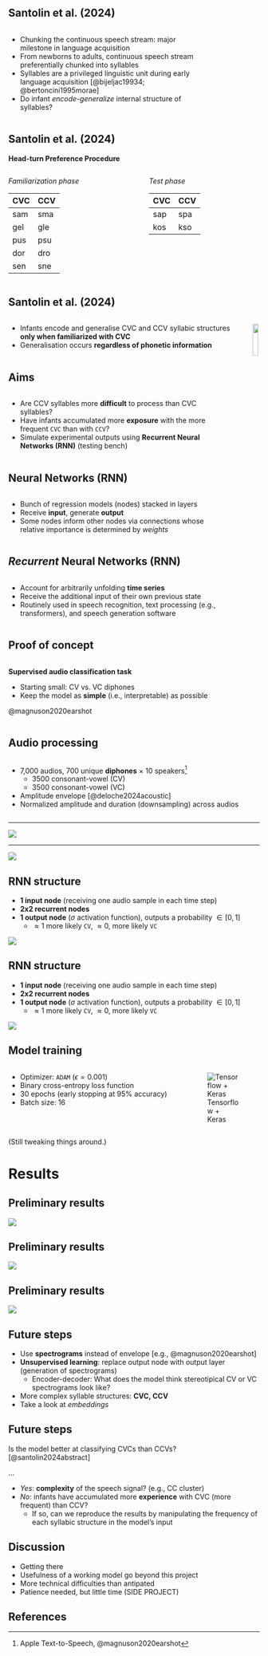 ## Santolin et al. (2024)

::: columns
:::: {.column width="60%"}
::::: incremental

- Chunking the continuous speech stream: major milestone in language acquisition
- From newborns to adults, continuous speech stream preferentially chunked into syllables
- Syllables are a privileged linguistic unit during early language acquisition [@bijeljac19934; @bertoncini1995morae]
- Do infant *encode*-*generalize* internal structure of syllables?

:::::
::::
:::: {.column}
::::
:::

## Santolin et al. (2024)

**Head-turn Preference Procedure**

::: {.columns}
:::: {.column}
*Familiarization phase*

|CVC|CCV|
|---|---|
|sam|sma|
|gel|gle|
|pus|psu|
|dor|dro|
|sen|sne|

::::
:::: {.column}
*Test phase*

|CVC|CCV|
|---|---|
|sap|spa|
|kos|kso|

::::
:::

## Santolin et al. (2024)

::: columns
:::: {.column}
- Infants encode and generalise CVC and CCV syllabic structures **only when familiarized with CVC**
- Generalisation occurs **regardless of phonetic information**
::::
:::: {.column}
![](img/santolin2024.jpg){width=90%}
::::
:::

## Aims

::: columns
:::: {.column width="70%"}
::::: incremental

- Are CCV syllables more **difficult** to process than CVC syllables?
- Have infants accumulated more **exposure** with the more frequent `CVC` than with `CCV`?
- Simulate experimental outputs using **Recurrent Neural Networks (RNN)** (testing bench)

:::::
::::
:::: {.column}
::::
:::

## Neural Networks (RNN)

::: columns
:::: {.column width="70%"}

- Bunch of regression models (nodes) stacked in layers
- Receive **input**, generate **output**
- Some nodes inform other nodes via connections whose relative importance is determined by *weights*

::::
:::: {.column}
::::
:::

## *Recurrent* Neural Networks (RNN)

::: columns
:::: {.column width="70%"}

- Account for arbitrarily unfolding **time series**
- Receive the additional input of their own previous state
- Routinely used in speech recognition, text processing (e.g., transformers), and speech generation software

::::
:::: {.column}
::::
:::

## Proof of concept

::: columns
:::: {.column width="70%"}

**Supervised audio classification task**

* Starting small: CV vs. VC diphones
* Keep the model as **simple** (i.e., interpretable) as possible

@magnuson2020earshot

::::
:::: {.column}
::::
:::

## Audio processing

::: columns
:::: {.column width="90%"}
::::: incremental

* 7,000 audios, 700 unique **diphones** $\times$ 10 speakers^[Apple Text-to-Speech, @magnuson2020earshot]
    - 3500 consonant-vowel (CV)
    - 3500 consonant-vowel (VC)
- Amplitude envelope [@deloche2024acoustic]
- Normalized amplitude and duration (downsampling) across audios 

:::::
::::
:::: {.column}
::::
:::

---

![](img/envelopes.png)

--- 

![](img/training-dataset.png)

## RNN structure

::: incremental

- **1 input node** (receiving one audio sample in each time step)
- **2x2 recurrent nodes**
- **1 output node** ($\sigma$ activation function), outputs a probability $\in [0, 1]$
    - $\approx 1$ more likely `CV`, $\approx 0$, more likely `VC`

:::

![](img/struct.png)

## RNN structure

- **1 input node** (receiving one audio sample in each time step)
- **2x2 recurrent nodes**
- **1 output node** ($\sigma$ activation function), outputs a probability $\in [0, 1]$
    - $\approx 1$ more likely `CV`, $\approx 0$, more likely `VC`

![](img/struct-2.png)


## Model training

::: columns
:::: {.column width="70%"}
::::: box

- Optimizer: `ADAM` ($\epsilon = 0.001$)
- Binary cross-entropy loss function
- 30 epochs (early stopping at 95% accuracy)
- Batch size: 16

:::::
::::
:::: {.column width="30%"}
![Tensorflow + Keras](img/tf.jpg)
::::
:::

(Still tweaking things around.)


# Results {.inverse}

## Preliminary results

![](img/metrics.png)

## Preliminary results

![](img/test-accuracy.png)

## Preliminary results

![](img/roc.png)

## Future steps

::: incremental

- Use **spectrograms** instead of envelope [e.g., @magnuson2020earshot]
- **Unsupervised learning**: replace output node with output layer (generation of spectrograms)
    - Encoder-decoder: What does the model think stereotipical CV or VC spectrograms look like?
- More complex syllable structures: **CVC, CCV**
- Take a look at *embeddings*

:::

## Future steps

Is the model better at classifying CVCs than CCVs? [@santolin2024abstract]

...

::: box
- *Yes*: **complexity** of the speech signal? (e.g., CC cluster)
- *No*:  infants have accumulated more **experience** with CVC (more frequent) than CCV?
    - If so, can we reproduce the results by manipulating the frequency of each syllabic structure in the model's input
:::

## Discussion

::: incremental

- Getting there
- Usefulness of a working model go beyond this project 
- More technical difficulties than antipated
- Patience needed, but little time (SIDE PROJECT)

:::

## References

